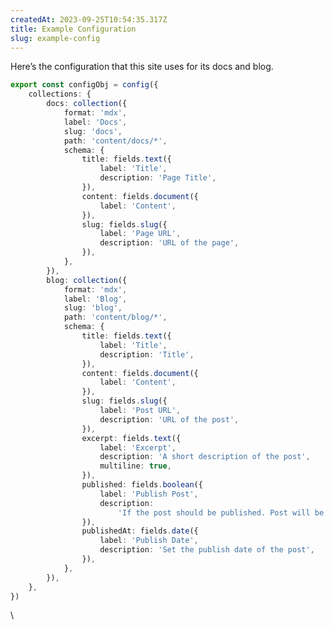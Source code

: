 ```yaml
---
createdAt: 2023-09-25T10:54:35.317Z
title: Example Configuration
slug: example-config
---
```


Here’s the configuration that this site uses for its docs and blog.

```typescript
export const configObj = config({
	collections: {
		docs: collection({
			format: 'mdx',
			label: 'Docs',
			slug: 'docs',
			path: 'content/docs/*',
			schema: {
				title: fields.text({
					label: 'Title',
					description: 'Page Title',
				}),
				content: fields.document({
					label: 'Content',
				}),
				slug: fields.slug({
					label: 'Page URL',
					description: 'URL of the page',
				}),
			},
		}),
		blog: collection({
			format: 'mdx',
			label: 'Blog',
			slug: 'blog',
			path: 'content/blog/*',
			schema: {
				title: fields.text({
					label: 'Title',
					description: 'Title',
				}),
				content: fields.document({
					label: 'Content',
				}),
				slug: fields.slug({
					label: 'Post URL',
					description: 'URL of the post',
				}),
				excerpt: fields.text({
					label: 'Excerpt',
					description: 'A short description of the post',
					multiline: true,
				}),
				published: fields.boolean({
					label: 'Publish Post',
					description:
						'If the post should be published. Post will be saved as a draft by default.',
				}),
				publishedAt: fields.date({
					label: 'Publish Date',
					description: 'Set the publish date of the post',
				}),
			},
		}),
	},
})
```

\

